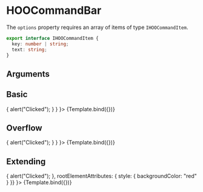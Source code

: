 
<Meta title="Molecules/Menus/HOOCommandBar" component={HOOCommandBar}/>

# HOOCommandBar

The `options` property requires an array of items of type `IHOOCommandItem`.

```ts
export interface IHOOCommandItem {
  key: number | string;
  text: string;
}
```

## Arguments

<ArgsTable of={HOOCommandBar} />


## Basic
<Canvas>
  <Story 
    name="Basic"
    args = { 
      { selectedKey: 1, commandItems: options, hasOverflow: false, onClick: () => { alert("Clicked"); } }
    }>
    {Template.bind({})}
  </Story>
</Canvas>

## Overflow
<Canvas>
  <Story 
    name="Basic"
    args = { 
      { selectedKey: 1, commandItems: options, hasOverflow: true, onClick: () => { alert("Clicked"); } }
    }>
    {Template.bind({})}
  </Story>
</Canvas>

## Extending
<Canvas>
  <Story 
    name="Extending"
    args = { 
     { selectedKey: 1, commandItems: options, hasOverflow: false, onClick: () => { alert("Clicked"); }, rootElementAttributes: { style: { backgroundColor: "red" } }}
    }>
    {Template.bind({})}
  </Story>
</Canvas>